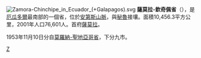 {{unreferenced|time=2009-04-30T16:25:06+00:00}}
[[File:Zamora-Chinchipe_in_Ecuador_(+Galapagos).svg|right]]
'''薩莫拉-欽奇佩省'''（{{lang-es|Provincia de Zamora-Chinchipe}}），是[[厄瓜多爾|厄瓜多爾]]最南部的一個省，位於[[安第斯山脈|安第斯山脈]]，與[[秘魯|秘魯]]接壤。面積10,456.3平方公里，2001年人口76,601人。首府[[萨莫拉_(厄瓜多尔)|薩莫拉]]。

1953年11月10日分自[[莫羅納-聖地亞哥省|莫羅納-聖地亞哥省]]，下分九市。

{{厄瓜多尔省份}}

[[Category:厄瓜多爾省份|Z]]